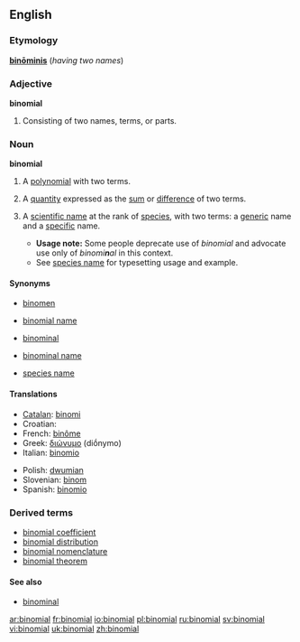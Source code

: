 {{wikipedia|Binominal nomenclature}}
==English==

===Etymology===
{{L.}} '''[[binominis|binōminis]]''' (''having two names'')

===Adjective===
'''binomial'''

# Consisting of two names, terms,  or parts.

===Noun===
'''binomial'''

# {{algebra}} A [[polynomial]] with two terms.
# {{algebra}} A [[quantity]] expressed as the [[sum]] or [[difference]] of two terms.
# {{context|biology|taxonomy}} A [[scientific name]] at the rank of [[species]], with two terms: a [[generic]] name and a [[specific]] name.
#*'''Usage note:''' Some people deprecate use of ''binomial'' and advocate use only of ''binomi'''n'''al'' in this context.
#*See [[species name]] for typesetting usage and example.

====Synonyms====
*{{context|biology|taxonomy}} [[binomen]]
*{{context|biology|taxonomy}} [[binomial name]]
*{{context|biology|taxonomy}} [[binominal]]
*{{context|biology|taxonomy}} [[binominal name]]
*{{context|biology|taxonomy}} [[species name]]

====Translations====
{{top}}
*[[Catalan]]: [[binomi]] {{m}}
*Croatian: {{t-|hr|binom|m}}
*French: [[binôme]] {{m}}
*Greek: [[διώνυμο]] (diṓnymo) {{m}}
*Italian: [[binomio]] {{m}}
{{mid}}
*Polish: [[dwumian]] {{m}}
*Slovenian: [[binom]] {{m}}
*Spanish: [[binomio]] {{m}}
{{bottom}}

===Derived terms===
*[[binomial coefficient]]
*[[binomial distribution]]
*[[binomial nomenclature]]
*[[binomial theorem]]

====See also====
{{rfc-level|See also at L4+ not in L3 POS section}}
*[[binominal]]

[[ar:binomial]]
[[fr:binomial]]
[[io:binomial]]
[[pl:binomial]]
[[ru:binomial]]
[[sv:binomial]]
[[vi:binomial]]
[[uk:binomial]]
[[zh:binomial]]